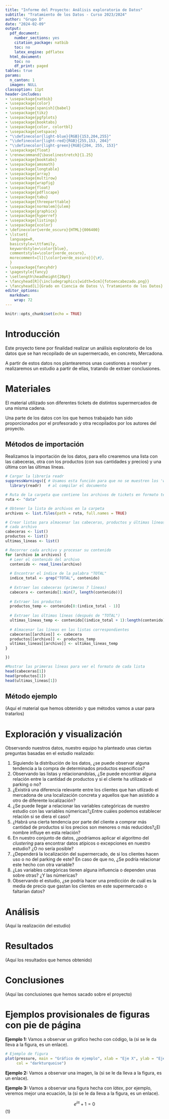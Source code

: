 ```yaml
---
title: "Informe del Proyecto: Análisis exploratorio de Datos"
subtitle: "Tratamiento de los Datos - Curso 2023/2024"
author: "Grupo D"
date: "2024-02-09"
output:
  pdf_document:
    number_sections: yes
    citation_package: natbib
    toc: no
    latex_engine: pdflatex
  html_document:
    toc: no
    df_print: paged
tables: true
params:
  n_canton: 1
  imagen: NULL
classoption: 11pt
header-includes:
- \usepackage{natbib}
- \usepackage{color}
- \usepackage[spanish]{babel}
- \usepackage{tikz}
- \usepackage{pgfplots}
- \usepackage{booktabs}
- \usepackage{color, colortbl}
- \usepackage{setspace}
- "\\definecolor{light-blue}{RGB}{153,204,255}"
- "\\definecolor{light-red}{RGB}{255,153, 204}"
- "\\definecolor{light-green}{RGB}{204, 255, 153}"
- \usepackage{float}
- \renewcommand{\baselinestretch}{1.25}
- \usepackage{booktabs}
- \usepackage{amsmath}
- \usepackage{longtable}
- \usepackage{array}
- \usepackage{multirow}
- \usepackage{wrapfig}
- \usepackage{float}
- \usepackage{pdflscape}
- \usepackage{tabu}
- \usepackage{threeparttable}
- \usepackage[normalem]{ulem}
- \usepackage{graphicx}
- \usepackage{hyperref}
- \usepackage{listings}
- \usepackage{xcolor}
- \definecolor{verde_oscuro}{HTML}{006400}
- \lstset{
  language=R,
  basicstyle=\ttfamily,
  keywordstyle=\color{blue},
  commentstyle=\color{verde_oscuro},
  morecomment=[l][\color{verde_oscuro}]{\#},
  }
- \usepackage{fancyhdr}
- \pagestyle{fancy}
- \setlength\headheight{20pt}
- \fancyhead[R]{\includegraphics[width=5cm]{fotoencabezado.png}}
- \fancyhead[L]{Grado en Ciencia de Datos \\ Tratamiento de los Datos}
editor_options:
  markdown:
    wrap: 72
---
```


```r
knitr::opts_chunk$set(echo = TRUE)
```

\bigskip

\bigskip

\noindent\makebox[\linewidth]{\rule{\textwidth}{0.4pt}}

\bigskip

\tableofcontents

\bigskip

\noindent\makebox[\linewidth]{\rule{\textwidth}{0.4pt}}

\newpage

# Introducción

Este proyecto tiene por finalidad realizar un análisis exploratorio de
los datos que se han recopilado de un supermercado, en concreto,
Mercadona.

A partir de estos datos nos plantearemos unas cuestiones a resolver y
realizaremos un estudio a partir de ellas, tratando de extraer
conclusiones.

# Materiales

El material utilizado son diferentes tickets de distintos supermercados
de una misma cadena.

Una parte de los datos con los que hemos trabajado han sido
proporcionados por el profesorado y otra recopilados por los autores del
proyecto.

## Métodos de importación

Realizamos la importación de los datos, para ello crearemos una lista
con las cabeceras, otra con los productos (con sus cantidades y precios)
y una última con las últimas líneas.

```r
# Cargar la librería readr
suppressWarnings({ # Usamos esta función para que no se muestren los 'warnings'
  library(readr)   # al compilar el documento

# Ruta de la carpeta que contiene los archivos de tickets en formato texto
ruta <- "data"

# Obtener la lista de archivos en la carpeta
archivos <- list.files(path = ruta, full.names = TRUE)

# Crear listas para almacenar las cabeceras, productos y últimas líneas de 
# cada archivo
cabeceras <- list()
productos <- list()
ultimas_lineas <- list()

# Recorrer cada archivo y procesar su contenido
for (archivo in archivos) {
  # Leer el contenido del archivo
  contenido <- read_lines(archivo)
 
  # Encontrar el índice de la palabra "TOTAL"
  indice_total <- grep("TOTAL", contenido)
 
  # Extraer las cabeceras (primeras 7 líneas)
  cabecera <- contenido[1:min(7, length(contenido))]
 
  # Extraer los productos
  productos_temp <- contenido[8:(indice_total - 1)]
 
  # Extraer las últimas líneas (después de "TOTAL")
  ultimas_lineas_temp <- contenido[(indice_total + 1):length(contenido)]
 
  # Almacenar las líneas en las listas correspondientes
  cabeceras[[archivo]] <- cabecera
  productos[[archivo]] <- productos_temp
  ultimas_lineas[[archivo]] <- ultimas_lineas_temp
}

})

#Mostrar las primeras líneas para ver el formato de cada lista
head(cabeceras[1])
head(productos[1])
head(ultimas_lineas[1])

```
## Método ejemplo

(Aquí el material que hemos obtenido y que métodos vamos a usar para
tratarlos)

# Exploración y visualización

Observando nuestros datos, nuestro equipo ha planteado unas ciertas
preguntas basadas en el estudio realizado:

1.  Siguiendo la distribución de los datos, ¿se puede observar alguna
    tendencia a la compra de determinados productos específicos?
2.  Observando las listas y relacionandolas, ¿Se puede encontrar alguna
    relación entre la cantidad de productos y si el cliente ha utilizado
    el parking o no?
3.  ¿Existirá una diferencia relevante entre los clientes que han
    utlizado el mercadona de una localización concreta y aquellos que
    han asistido a otro de diferente localización?
4.  ¿Se puede llegar a relacionar las variables categóricas de nuestro
    estudio con las variables númericas?¿Entre cuáles podemos establecer
    relación si se diera el caso?
5.  ¿Habrá una cierta tendencia por parte del cliente a comprar más
    cantidad de productos si los precios son menores o más reducidos?¿El
    nombre influye en esta relación?
6.  En nuestro conjunto de datos, ¿podríamos aplicar el algoritmo del
    *clustering* para encontrar datos atípicos o excepciones en nuestro
    estudio? ¿O no sería posible?
7.  ¿Dependerá la localización del supermercado, de si los clientes
    hacen uso o no del parking de este? En caso de que no, ¿Se podría
    relacionar este hecho con otra variable?
8.  ¿Las variables categóricas tienen alguna influencia o dependen unas
    sobre otras? ¿Y las númericas?
9.  Observando el estudio, ¿se podría hacer una predicción de cuál es la
    media de precio que gastan los clientes en este supermercado o
    faltarían datos?

# Análisis

(Aquí la realización del estudio)

# Resultados

(Aquí los resultados que hemos obtenido)

# Conclusiones

(Aquí las conclusiones que hemos sacado sobre el proyecto)

# Ejemplos provisionales de figuras con pie de página

**Ejemplo 1:** Vamos a observar un gráfico hecho con código, la
\hyperref[fig:figura1]{\textcolor{blue}{Figura 1}} (si se le da lleva a
la figura, es un enlace).

\label{fig:figura1}

```r

# Ejemplo de figura
plot(pressure, main = "Gráfico de ejemplo", xlab = "Eje X", ylab = "Eje Y", 
     col = "darkturquoise")

```

**Ejemplo 2:** Vamos a observar una imagen, la
\hyperref[fig:figura2]{\textcolor{blue}{Figura 2}} (si se le da lleva a
la figura, es un enlace).

\label{fig:figura2}

```{=tex}
\begin{figure}
  \centering
  \includegraphics{ej_cap_plantilla.png}
  \caption{Pie de página de la imagen de ejemplo}
\end{figure}
```
**Ejemplo 3:** Vamos a observar una figura hecha con *látex*, por
ejemplo, veremos mejor una ecuación, la
\hyperref[eq:ecuacion]{\textcolor{blue}{Ecuacion 1}} (si se le da lleva
a la figura, es un enlace).

\label{eq:ecuacion} $$
e^{i\pi} + 1 = 0
$$\hfill (1)
